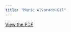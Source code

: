 ```yaml
---
title: "Marie Alvarado-Gil"
---
```


[View the PDF](../files/pdfs/role_profiles/senators/district_4_profile.pdf)
